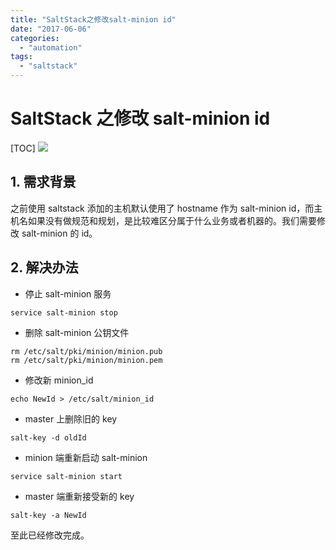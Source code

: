 ```yaml
---
title: "SaltStack之修改salt-minion id"
date: "2017-06-06"
categories:
  - "automation"
tags:
  - "saltstack"
---
```


# SaltStack 之修改 salt-minion id

[TOC] ![](images/saltstack_logo.png)

## 1\. 需求背景

之前使用 saltstack 添加的主机默认使用了 hostname 作为 salt-minion id，而主机名如果没有做规范和规划，是比较难区分属于什么业务或者机器的。我们需要修改 salt-minion 的 id。

## 2\. 解决办法

- 停止 salt-minion 服务

```
service salt-minion stop
```

- 删除 salt-minion 公钥文件

```
rm /etc/salt/pki/minion/minion.pub
rm /etc/salt/pki/minion/minion.pem
```

- 修改新 minion_id

```
echo NewId > /etc/salt/minion_id
```

- master 上删除旧的 key

```
salt-key -d oldId
```

- minion 端重新启动 salt-minion

```
service salt-minion start
```

- master 端重新接受新的 key

```
salt-key -a NewId
```

至此已经修改完成。
